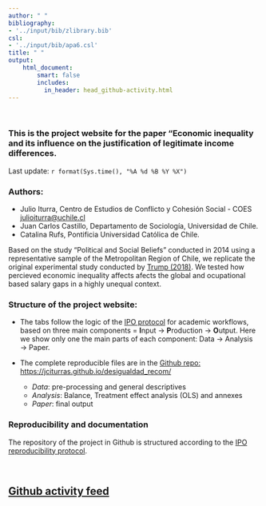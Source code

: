 ```yaml
---
author: " "
bibliography:
- '../input/bib/zlibrary.bib'
csl:
- '../input/bib/apa6.csl'
title: " "
output:
    html_document:
        smart: false
        includes:
          in_header: head_github-activity.html
---
```


<br>

### This is the project website for the paper "Economic inequality and its influence on the justification of legitimate income differences. {.left}

Last update: `r format(Sys.time(), "%A %d %B %Y %X")`

### Authors:

- Julio Iturra, Centro de Estudios de Conflicto y Cohesión Social - COES [julioiturra@uchile.cl](julioiturra@uchile.cl)
- Juan Carlos Castillo, Departamento de Sociología, Universidad de Chile.
- Catalina Rufs, Pontificia Universidad Católica de Chile.


Based on the study "Political and Social Beliefs" conducted in 2014 using a representative sample of the Metropolitan Region of Chile, we replicate the original experimental study conducted by [Trump (2018)](https://doi.org/10.1017/S0007123416000326). We tested how percieved economic inequality affects afects the global and ocupational based salary gaps in a highly unequal context.

### Structure of the project website:

- The tabs follow the logic of the [IPO protocol](https://github.com/juancarloscastillo/ipo) for academic workflows, based on three main components = **I**nput -> **P**roduction -> **O**utput. Here we show only one the main parts of each component: Data $\rightarrow$ Analysis $\rightarrow$ Paper.

* The complete reproducible files are in the [Github repo: https://jciturras.github.io/desigualdad_recom/](https://jciturras.github.io/desigualdad_recom/)

  - _Data_: pre-processing and general descriptives
  - _Analysis_: Balance, Treatment effect analysis (OLS) and annexes
  - _Paper_: final output

### Reproducibility and documentation

The repository of the project in Github is structured according to the [IPO reproducibility protocol](https://juancarloscastillo.github.io/ipo/).


<br>

## [Github activity feed](https://github.com/jciturras/github-activity)

<div id="feed"></div>

<br>
